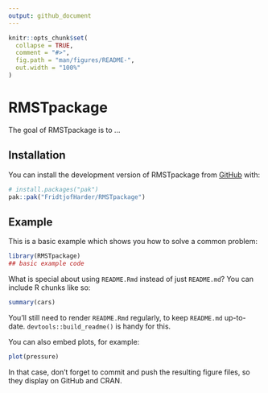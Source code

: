 ```yaml
---
output: github_document
---
```


<!-- README.md is generated from README.Rmd. Please edit that file -->

```r
knitr::opts_chunk$set(
  collapse = TRUE,
  comment = "#>",
  fig.path = "man/figures/README-",
  out.width = "100%"
)
```

# RMSTpackage

<!-- badges: start -->
<!-- badges: end -->

The goal of RMSTpackage is to ...

## Installation

You can install the development version of RMSTpackage from [GitHub](https://github.com/) with:

``` r
# install.packages("pak")
pak::pak("FridtjofHarder/RMSTpackage")
```

## Example

This is a basic example which shows you how to solve a common problem:

```r
library(RMSTpackage)
## basic example code
```

What is special about using `README.Rmd` instead of just `README.md`? You can include R chunks like so:

```r
summary(cars)
```

You'll still need to render `README.Rmd` regularly, to keep `README.md` up-to-date. `devtools::build_readme()` is handy for this.

You can also embed plots, for example:

```r
plot(pressure)
```

In that case, don't forget to commit and push the resulting figure files, so they display on GitHub and CRAN.
